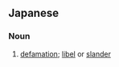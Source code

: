 ==Japanese==
{{ja-kanjitab|めい|よ|き|そん|yomi=on}}

===Noun===
{{ja-noun|めいよきそん}}

# [[defamation]]; [[libel]] or [[slander]]